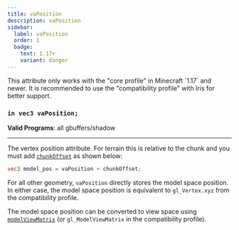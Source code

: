 ```yaml
---
title: vaPosition
description: vaPosition
sidebar:
  label: vaPosition
  order: 1
  badge:
    text: 1.17+
    variant: danger
---
```


<Aside type="danger">This attribute only works with the "core profile" in Minecraft `1.17` and newer. It is recommended to use the "compatibility profile" with Iris for better support. </Aside>

### `in vec3 vaPosition;`

**Valid Programs**: all gbuffers/shadow

---

The vertex position attribute. For terrain this is relative to the chunk and you must add [`chunkOffset`](/reference/uniforms/general/chunkoffset) as shown below:
```glsl
vec3 model_pos = vaPosition + chunkOffset;
```

For all other geometry, `vaPosition` directly stores the model space position. In either case, the model space position is equivalent to `gl_Vertex.xyz` from the compatibility profile.

The model space position can be converted to view space using [`modelViewMatrix`](/reference/uniforms/matrices/modelviewmatrix) (or `gl_ModelViewMatrix` in the compatibility profile).